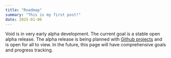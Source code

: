 ```yaml
---
title: "Roadmap"
summary: "This is my first post!"
date: 2025-01-06
---
```


Void is in very early alpha development. The current goal is a stable open alpha release. The alpha release is being planned with [Github projects](https://github.com/joe307bad/end/milestone/1) and is open for all to view. In the future, this page will have comprehensive goals and progress tracking.
